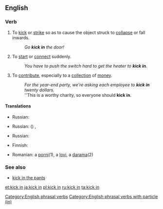 ==English==

===Verb===
{{head|en|verb|head=[[kick]] [[in]]}}

# {{label|en|transitive}} To [[kick]] or [[strike]] so as to cause the object struck to [[collapse]] or fall inwards.
#: ''Go '''kick in''' the door!''
# {{label|en|intransitive|idiomatic}} To [[start]] or [[connect]] suddenly.
#: ''You have to push the switch hard to get the heater to '''kick in'''.''
# {{label|en|transitive|and|intransitive|idiomatic}} To [[contribute]], especially to a [[collection]] of [[money]].
#: ''For the year-end party, we're asking each employee to '''kick in''' twenty dollars.''
#: ''This is a worthy charity, so everyone should '''kick in'''.

====Translations====
{{trans-top|To kick or strike so as to cause the object struck to collapse or fall inwards}}
* Russian: {{t+|ru|вышиба́ть}}
{{trans-mid}}
{{trans-bottom}}

{{trans-top|To start or connect suddenly}}
* Russian: ({{t+|ru|неожи́данно}}) {{t+|ru|включаться}}, {{t+|ru|подключаться}}
{{trans-mid}}
{{trans-bottom}}

{{trans-top|To contribute, especially to a collection of money}}
* Russian: {{t+|ru|вноси́ть}} {{t+|ru|доля|f|alt=долю}}
{{trans-mid}}
{{trans-bottom}}

{{checktrans-top}}
* Finnish: {{t+|fi|potkaista}} {{t+|fi|sisään}}
{{trans-mid}}
* Romanian: a [[porni]](1), a [[lovi]], a [[darama]](2)
{{trans-bottom}}

===See also===
* [[kick in the pants]]

[[Category:English phrasal verbs]]
[[Category:English phrasal verbs with particle (in)]]

[[et:kick in]]
[[ja:kick in]]
[[pl:kick in]]
[[ru:kick in]]
[[ta:kick in]]